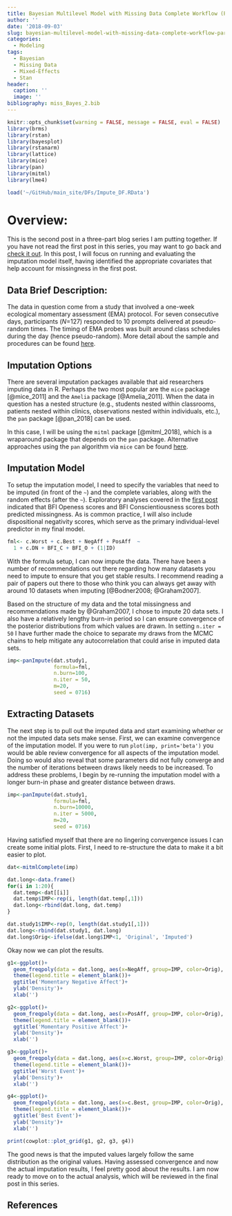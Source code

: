 ```yaml
---
title: Bayesian Multilevel Model with Missing Data Complete Workflow (Part 2 of 3)
author: ''
date: '2018-09-03'
slug: bayesian-multilevel-model-with-missing-data-complete-workflow-part-2
categories:
  - Modeling
tags:
  - Bayesian
  - Missing Data
  - Mixed-Effects
  - Stan
header:
  caption: ''
  image: ''
bibliography: miss_Bayes_2.bib
---
```


```r
knitr::opts_chunk$set(warning = FALSE, message = FALSE, eval = FALSE)
library(brms)
library(rstan)
library(bayesplot)
library(rstanarm)
library(lattice)
library(mice)
library(pan)
library(mitml)
library(lme4)

load('~/GitHub/main_site/DFs/Impute_DF.RData')
```

# Overview:
This is the second post in a three-part blog series I am putting together. If you have not read the first post in this series, you may want to go back and [check it out](https://mgb-research.netlify.com/post/bayesian-multilevel-model-with-missing-data-complete-work-flow/). In this post, I will focus on running and evaluating the imputation model itself, having identified the appropriate covariates that help account for missingness in the first post. 

## Data Brief Description:  
The data in question come from a study that involved a one-week ecological momentary assessment (EMA) protocol. For seven consecutive days, participants (*N*=127) responded to 10 prompts delivered at pseudo-random times. The timing of EMA probes was built around class schedules during the day (hence pseudo-random). More detail about the sample and procedures can be found [here](https://mgb-research.netlify.com/publication/shackman_etal_2017_emotion/). 

## Imputation Options
There are several imputation packages available that aid researchers imputing data in R. Perhaps the two most popular are the `mice` package [@mice_2011] and the `Amelia` package [@Amelia_2011]. When the data in question has a nested structure (e.g., students nested within classrooms, patients nested within clinics, observations nested within individuals, etc.), the `pan` package [@pan_2018] can be used. 

In this case, I will be using the `mitml` package [@mitml_2018], which is a wraparound package that depends on the `pan` package. Alternative approaches using the `pan` algorithm via `mice` can be found [here](http://www.gerkovink.com/miceVignettes/Multi_level/Multi_level_data.html). 

## Imputation Model
To setup the imputation model, I need to specify the variables that need to be imputed (in front of the `~`) and the complete variables, along with the random effects (after the `~`). Exploratory analyses covered in the [first post](https://mgb-research.netlify.com/post/bayesian-multilevel-model-with-missing-data-complete-work-flow/) indicated that BFI Openess scores and BFI Conscientiousness scores both predicted missingness. As is common practice, I will also include dispositional negativity scores, which serve as the primary individual-level predictor in my final model. 

```r
fml<- c.Worst + c.Best + NegAff + PosAff  ~ 
  1 + c.DN + BFI_C + BFI_O + (1|ID)
```

With the formula setup, I can now impute the data. There have been a number of recommendations out there regarding how many datasets you need to impute to ensure that you get stable results. I recommend reading a pair of papers out there to those who think you can always get away with around 10 datasets when imputing [@Bodner2008; @Graham2007]. 

Based on the structure of my data and the total missingness and recommendations made by @Graham2007, I chose to impute 20 data sets. I also have a relatively lengthy burn-in period so I can ensure convergence of the posterior distributions from which values are drawn. In setting `n.iter = 50` I have further made the choice to separate my draws from the MCMC chains to help mitigate any autocorrelation that could arise in imputed data sets. 

```r
imp<-panImpute(dat.study1, 
               formula=fml, 
               n.burn=100, 
               n.iter = 50, 
               m=20, 
               seed = 0716)
```

## Extracting Datasets

The next step is to pull out the imputed data and start examining whether or not the imputed data sets make sense. First, we can examine convergence of the imputation model. If you were to run `plot(imp, print='beta')` you would be able review convergence for all aspects of the imputation model. Doing so would also reveal that some parameters did not fully converge and the number of iterations between draws likely needs to be increased. To address these problems, I begin by re-running the imputation model with a longer burn-in phase and greater distance between draws. 

```r
imp<-panImpute(dat.study1, 
               formula=fml, 
               n.burn=10000, 
               n.iter = 5000, 
               m=20, 
               seed = 0716)
```

Having satisfied myself that there are no lingering convergence issues I can create some initial plots. First, I need to re-structure the data to make it a bit easier to plot. 

```r
dat<-mitmlComplete(imp)

dat.long<-data.frame()
for(i in 1:20){
  dat.temp<-dat[[i]]
  dat.temp$IMP<-rep(i, length(dat.temp[,1]))
  dat.long<-rbind(dat.long, dat.temp)
}

dat.study1$IMP<-rep(0, length(dat.study1[,1]))
dat.long<-rbind(dat.study1, dat.long)
dat.long$Orig<-ifelse(dat.long$IMP<1, 'Original', 'Imputed')
```

Okay now we can plot the results. 

```r
g1<-ggplot()+
  geom_freqpoly(data = dat.long, aes(x=NegAff, group=IMP, color=Orig), stat = 'density')+
  theme(legend.title = element_blank())+
  ggtitle('Momentary Negative Affect')+
  ylab('Density')+
  xlab('')

g2<-ggplot()+
  geom_freqpoly(data = dat.long, aes(x=PosAff, group=IMP, color=Orig), stat = 'density')+
  theme(legend.title = element_blank())+
  ggtitle('Momentary Positive Affect')+
  ylab('Density')+
  xlab('')

g3<-ggplot()+
  geom_freqpoly(data = dat.long, aes(x=c.Worst, group=IMP, color=Orig), stat = 'density')+
  theme(legend.title = element_blank())+
  ggtitle('Worst Event')+
  ylab('Density')+
  xlab('')

g4<-ggplot()+
  geom_freqpoly(data = dat.long, aes(x=c.Best, group=IMP, color=Orig), stat = 'density')+
  theme(legend.title = element_blank())+
  ggtitle('Best Event')+
  ylab('Density')+
  xlab('')

print(cowplot::plot_grid(g1, g2, g3, g4))
```

The good news is that the imputed values largely follow the same distribution as the original values. Having assessed convergence and now the actual imputation results, I feel pretty good about the results. I am now ready to move on to the actual analysis, which will be reviewed in the final post in this series. 

## References